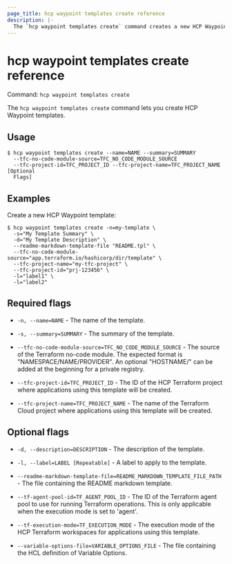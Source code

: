 ```yaml
---
page_title: hcp waypoint templates create reference
description: |-
  The `hcp waypoint templates create` command creates a new HCP Waypoint template.
---
```


# hcp waypoint templates create reference

Command: `hcp waypoint templates create` 

The `hcp waypoint templates create` command lets you create HCP Waypoint
templates.

## Usage

```shell-session
$ hcp waypoint templates create --name=NAME --summary=SUMMARY
  --tfc-no-code-module-source=TFC_NO_CODE_MODULE_SOURCE
  --tfc-project-id=TFC_PROJECT_ID --tfc-project-name=TFC_PROJECT_NAME [Optional
  Flags]
```

## Examples

Create a new HCP Waypoint template:

```shell-session
$ hcp waypoint templates create -n=my-template \
  -s="My Template Summary" \
  -d="My Template Description" \
  --readme-markdown-template-file "README.tpl" \
  --tfc-no-code-module-source="app.terraform.io/hashicorp/dir/template" \
  --tfc-project-name="my-tfc-project" \
  --tfc-project-id="prj-123456" \
  -l="label1" \
  -l="label2"
```

## Required flags

- `-n, --name=NAME` - The name of the template.

- `-s, --summary=SUMMARY` - The summary of the template.

- `--tfc-no-code-module-source=TFC_NO_CODE_MODULE_SOURCE` - The source of the Terraform no-code module. The expected format is
	"NAMESPACE/NAME/PROVIDER". An optional "HOSTNAME/" can be added at the beginning
	for a private registry.

- `--tfc-project-id=TFC_PROJECT_ID` - The ID of the HCP Terraform project where applications using this template will be created.

- `--tfc-project-name=TFC_PROJECT_NAME` - The name of the Terraform Cloud project where applications using this template will be created.

## Optional flags

- `-d, --description=DESCRIPTION` - The description of the template.

- `-l, --label=LABEL [Repeatable]` - A label to apply to the template.

- `--readme-markdown-template-file=README_MARKDOWN_TEMPLATE_FILE_PATH` - The file containing the README markdown template.

- `--tf-agent-pool-id=TF_AGENT_POOL_ID` - The ID of the Terraform agent pool to use for running Terraform operations. This is only applicable when the execution mode is set to 'agent'.

- `--tf-execution-mode=TF_EXECUTION_MODE` - The execution mode of the HCP Terraform workspaces for applications using this template.

- `--variable-options-file=VARIABLE_OPTIONS_FILE` - The file containing the HCL definition of Variable Options.

